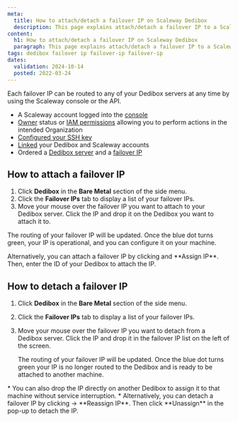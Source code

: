 ```yaml
---
meta:
  title: How to attach/detach a failover IP on Scaleway Dedibox
  description: This page explains attach/detach a failover IP to a Scaleway Dedibox server
content:
  h1: How to attach/detach a failover IP on Scaleway Dedibox
  paragraph: This page explains attach/detach a failover IP to a Scaleway Dedibox server
tags: dedibox failover ip failover-ip failover-ip
dates:
  validation: 2024-10-14
  posted: 2022-03-24
---
```


<Macro id="dedibox-scaleway-migration" />

Each failover IP can be routed to any of your Dedibox servers at any time by using the Scaleway console or the API.

<Macro id="failover-ip" />

<Macro id="requirements" />

- A Scaleway account logged into the [console](https://console.scaleway.com)
- [Owner](/identity-and-access-management/iam/concepts/#owner) status or [IAM permissions](/identity-and-access-management/iam/concepts/#permission) allowing you to perform actions in the intended Organization
- [Configured your SSH key](/identity-and-access-management/organizations-and-projects/how-to/create-ssh-key/)
- [Linked](/bare-metal/dedibox/how-to/link-dedibox-account/) your Dedibox and Scaleway accounts
- Ordered a [Dedibox server](/bare-metal/dedibox/how-to/order-dedibox/) and a [failover IP](/bare-metal/dedibox/how-to/order-failover-ip/)

## How to attach a failover IP

1. Click **Dedibox** in the **Bare Metal** section of the side menu.
2. Click the **Failover IPs** tab to display a list of your failover IPs.
3. Move your mouse over the failover IP you want to attach to your Dedibox server. Click the IP and drop it on the Dedibox you want to attach it to.
    <Lightbox src="scaleway-dragndrop-failover-ip.gif" alt="" />

The routing of your failover IP will be updated. Once the blue dot turns green, your IP is operational, and you can configure it on your machine.

<Message type="tip">
  Alternatively, you can attach a failover IP by clicking <Icon name="more" /> and  **Assign IP**. Then, enter the ID of your Dedibox to attach the IP.
</Message>

## How to detach a failover IP

1. Click **Dedibox** in the **Bare Metal** section of the side menu.
2. Click the **Failover IPs** tab to display a list of your failover IPs.
3. Move your mouse over the failover IP you want to detach from a Dedibox server. Click the IP and drop it in the failover IP list on the left of the screen.

    The routing of your failover IP will be updated. Once the blue dot turns green your IP is no longer routed to the Dedibox and is ready to be attached to another machine.

<Message type="tip">
  * You can also drop the IP directly on another Dedibox to assign it to that machine without service interruption.
  * Alternatively, you can detach a failover IP by clicking <Icon name="more" /> -> **Reassign IP**. Then click **Unassign** in the pop-up to detach the IP.
</Message>
